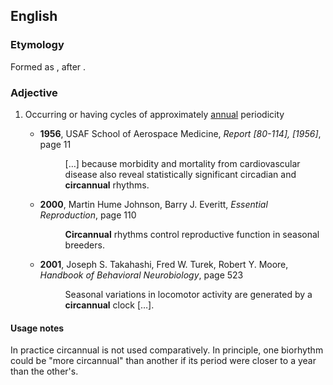 ==English==

===Etymology===
Formed as {{compound|circa|alt1=circ(a)|annual}}, after {{term|circadian|lang=en}}.

===Adjective===
{{en-adj|-}}
# {{context|biology|lang=en}} Occurring or having cycles of approximately [[annual]] periodicity
#* '''1956''', USAF School of Aerospace Medicine, ''Report [80-114], [1956]'', page 11
#*: […] because morbidity and mortality from cardiovascular disease also reveal statistically significant circadian and '''circannual''' rhythms.
#* '''2000''', Martin Hume Johnson, Barry J. Everitt, ''Essential Reproduction'', page 110
#*: '''Circannual''' rhythms control reproductive function in seasonal breeders.
#* '''2001''', Joseph S. Takahashi, Fred W. Turek, Robert Y. Moore, ''Handbook of Behavioral Neurobiology'', page 523
#*: Seasonal variations in locomotor activity are generated by a '''circannual''' clock […].

====Usage notes====
In practice circannual is not used comparatively. In principle, one biorhythm could be "more circannual" than another if its period were closer to a year than the other's.